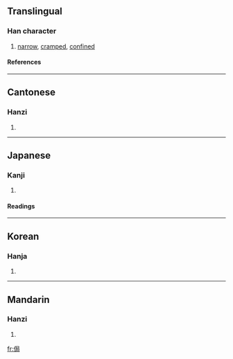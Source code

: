 ==Translingual==
===Han character===
{{Han char|rad=人|as=07|sn=9|four=2722<sub>7</sub>|canj=人尸尸口 (OSSR)}}
# [[narrow]], [[cramped]], [[confined]]
====References====
{{Han ref|kx=0103.210|dkj=00648|dj=0219.020|hdz=10168.010|uh=4FB7|ud=20407|bh=AB5D|bd=43869}}
----
==Cantonese==
===Hanzi===
{{yue-hanzi|jyut=|y=guk6}}
# {{defn|Cantonese}}
----
==Japanese==
===Kanji===
{{ja-kanji|grade=|rs=人07}}
# {{defn|Japanese}} 
====Readings====
{{ja-readings|on=[[きょく]] (kyoku), [[ごく]] (goku)|kun=[[たけがひくい]] (takegahikui), [[せまる]] (semaru)}}
----
==Korean==
===Hanja===
{{ko-hanja|hangeul=국|rv=guk|mr=kuk}}
# {{defn|Korean}}
----
==Mandarin==
===Hanzi===
{{cmn-hanzi|pin=[[jú]] (ju2)|wg=chü<sup>2</sup>}}
# {{defn|Mandarin}}

[[fr:侷]]